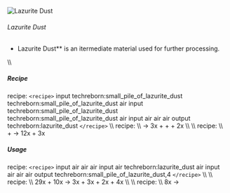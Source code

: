 ![Lazurite Dust](/mods/techreborn/lazurite_dust.png)

###### Lazurite Dust

- Lazurite Dust** is an itermediate material used for further
        processing.

\\\\

##### Recipe

<Mcitem id="minecraft:crafting_table"/> recipe:
`<recipe>` input techreborn:small_pile_of_lazurite_dust
techreborn:small_pile_of_lazurite_dust air input
techreborn:small_pile_of_lazurite_dust
techreborn:small_pile_of_lazurite_dust air input air air air output
techreborn:lazurite_dust `</recipe>` \\\\
<Mcitem id="techreborn:industrial_centrifuge"/>
recipe: \\\\ <Mcitem id="minecraft:lapis_lazuli"/>
-\> 3x<Mcitem id="techreborn:lazurite_dust"/> +
<Mcitem id="techreborn:small_pile_of_pyrite_dust"/> +
<Mcitem id="techreborn:small_pile_of_calcite_dust"/> +
2x<Mcitem id="techreborn:small_pile_of_sodalite_dust"/>
\\\\ \\\\
<Mcitem id="techreborn:industrial_grinder"/> recipe:
\\\\ <Mcitem id="minecraft:lapis_lazuli_ore"/> +
<Mcitem id="techreborn:water_cell"/> -\>
12x<Mcitem id="minecraft:lapis_lazuli"/> +
3x<Mcitem id="techreborn:lazurite_dust"/>

##### Usage

<Mcitem id="minecraft:crafting_table"/> recipe:
`<recipe>` input air air air input air techreborn:lazurite_dust
air input air air air output techreborn:small_pile_of_lazurite_dust,4
`</recipe>` \\\\ \\\\
<Mcitem id="techreborn:industrial_electrolyzer"/>
recipe: \\\\
29x<Mcitem id="techreborn:lazurite_dust"/> +
10x<Mcitem id="techreborn:empty_cell"/> -\>
3x<Mcitem id="techreborn:aluminium_dust"/> +
3x<Mcitem id="techreborn:silicon_cell"/> +
2x<Mcitem id="techreborn:calcium_cell"/> +
4x<Mcitem id="techreborn:sodium_cell"/> \\\\ \\\\
<Mcitem id="techreborn:compressor"/> recipe: \\\\
8x<Mcitem id="techreborn:lazurite_dust"/> -\>
<Mcitem id="techreborn:lazurite_plate"/>
